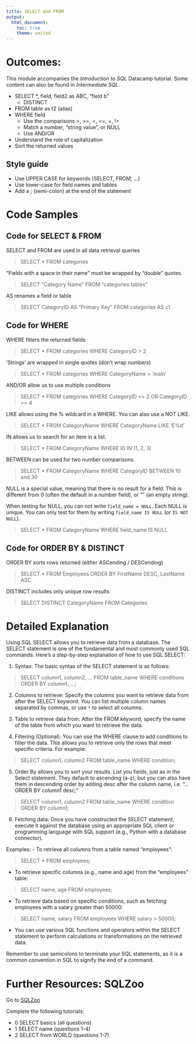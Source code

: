 ```yaml
---
title: SELECT and FROM
output: 
  html_document:
    toc: true
    theme: united
---
```


# Outcomes:

This module accompanies the *Introduction to SQL* Datacamp tutorial. Some content can also be found in *Intermediate SQL*.

- SELECT *, field, field2 as ABC, "field b" 
    - DISTINCT
- FROM table as t2 (alias)
- WHERE field 
    - Use the comparisons >, >=, <, <=, =, != 
    - Match a number,  "string value", or NULL
    - Use AND/OR
- Understand the role of capitalization
- Sort the returned values



## Style guide

- Use UPPER CASE for keywords (SELECT, FROM, ...)
- Use lower-case for field names and tables
- Add a ; (semi-colon) at the end of the statement

# Code Samples  {.tabset}

## Code for SELECT & FROM

SELECT and FROM are used in all data retrieval queries

> SELECT * FROM categories

"Fields with a space in their name" must be wrapped by "double" quotes.

> SELECT "Category Name" FROM "categories tables"

AS renames a field or table 

> SELECT CategoryID AS "Primary Key" FROM categories AS c1


## Code for WHERE

WHERE filters the returned fields

> SELECT * FROM categories WHERE CategoryID > 2

'Strings' are wrapped in single quotes (don't wrap numbers)

> SELECT * FROM categories WHERE CategoryName = 'main'

AND/OR allow us to use multiple conditions

> SELECT * FROM categories WHERE CategoryID <= 2 OR CategoryID >= 4

LIKE allows using the % wildcard in a WHERE. You can also use a NOT LIKE.

> SELECT * FROM CategoryName WHERE CategoryName LIKE 'E%d'

IN allows us to search for an item in a list.

> SELECT * FROM CategoryName WHERE ID IN (1, 2, 3)

BETWEEN can be used for two number comparisons.

> SELECT * FROM CategoryName WHERE CategoryID BETWEEN 10 and 30

NULL is a special value, meaning that there is no result for a field. This is different from 0 (often the default in a number field), or "" (an empty string).

When testing for NULL, you can not write `field_name = NULL`. Each NULL is unique. You can only test for them by writing `field_name IS NULL` (or `IS NOT NULL`).

> SELECT * FROM CategoryName WHERE field_name IS NULL


## Code for ORDER BY & DISTINCT

ORDER BY sorts rows returned (either ASCending / DESCending)

> SELECT * FROM Employees ORDER BY FirstName DESC, LastName ASC

DISTINCT includes only unique row results

> SELECT DISTINCT CategoryName FROM Categories 


# Detailed Explanation

Using SQL SELECT allows you to retrieve data from a database. The SELECT statement is one of the fundamental and most commonly used SQL commands. Here's a step-by-step explanation of how to use SQL SELECT:

1. Syntax: The basic syntax of the SELECT statement is as follows:

> SELECT column1, column2, ... FROM table_name WHERE conditions ORDER BY column1, ...;

2. Columns to retrieve: Specify the columns you want to retrieve data from after the SELECT keyword. You can list multiple column names separated by commas, or use `*` to select all columns.

3. Table to retrieve data from: After the FROM keyword, specify the name of the table from which you want to retrieve the data.

4. Filtering (Optional): You can use the WHERE clause to add conditions to filter the data. This allows you to retrieve only the rows that meet specific criteria. For example:

> SELECT column1, column2 FROM table_name WHERE condition;

5. Order By allows you to sort your results. List you fields, just as in the Select 
statement. They default to ascending (a-z), but you can also have them 
in descending order by adding desc after the column name, i.e. "... ORDER BY column1 desc;"

> SELECT column1, column2 FROM table_name WHERE condition ORDER BY column1;

6. Fetching data: Once you have constructed the SELECT statement, execute it against the database using an appropriate SQL client or programming language with SQL support (e.g., Python with a database connector).

Examples:
- To retrieve all columns from a table named "employees":

> SELECT * FROM employees;

- To retrieve specific columns (e.g., name and age) from the "employees" table:

> SELECT name, age FROM employees;
 
- To retrieve data based on specific conditions, such as fetching employees with a salary greater than 50000:

> SELECT name, salary FROM employees WHERE salary > 50000;

- You can use various SQL functions and operators within the SELECT statement to perform calculations or transformations on the retrieved data.

Remember to use semicolons to terminate your SQL statements, as it is a common convention in SQL to signify the end of a command.


# Further Resources: SQLZoo 

Go to [SQLZoo](https://sqlzoo.net/wiki/SQL_Tutorial)

Complete the following tutorials:

- 0 SELECT basics (all questions)
- 1 SELECT name (questions 1-4)
- 2 SELECT from WORLD (questions 1-7)
